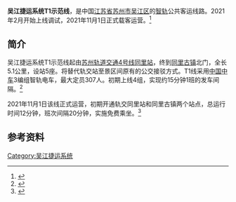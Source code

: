 '''吴江捷运系统T1示范线'''，是中国[[江苏省|江苏省]][[苏州市|苏州市]][[吴江区|吴江区]]的[[智轨|智轨]]公共客运线路。2021年2月开始上线调试，2021年11月1日正式载客运营。<ref>{{cite web |title=吴江智轨电车下半年试运营！无缝接驳同里站与同里古镇 |url=http://news.2500sz.com/doc/2021/03/12/698036.shtml |website=名城苏州新闻中心}}</ref>

==简介==
吴江捷运系统T1示范线起由[[苏州轨道交通4号线|苏州轨道交通4号线]][[同里站|同里站]]，终到[[同里镇|同里古镇]]北门，全长5.1公里，设站5座。将替代轨交站至景区间原有的公交接驳方式。T1线采用[[中国中车|中国中车]]3编组智轨电车，最大定员307人。初期上线4组，实现约15分钟1班的发车间隔。<ref>{{cite web |title=吴江智轨电车下半年试运营 |url=http://www.subaonet.com/2021/szms/0312/195780.shtml |website=苏州新闻网}}</ref>

2021年11月1日该线正式运营，初期开通轨交同里站和同里古镇两个站点，总运行时间12分钟，班次间隔20分钟，实施免费乘坐。<ref>{{cite web |title=吴江捷运系统T1示范线通车 |url=https://www.suzhou.gov.cn/szsrmzf/szyw/202111/c7efc52466dd44cf94f875d43cabcd38.shtml |website=苏州市人民政府 |accessdate=2021-11-03 |archive-date=2021-11-03 |archive-url=https://web.archive.org/web/20211103064730/https://www.suzhou.gov.cn/szsrmzf/szyw/202111/c7efc52466dd44cf94f875d43cabcd38.shtml |dead-url=no }}</ref>

==参考资料==
{{refs}}

[[Category:吴江捷运系统|Category:吴江捷运系统]]
{{suzhou-stub}}